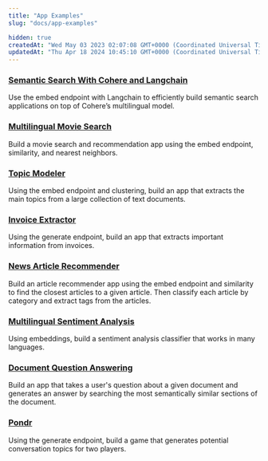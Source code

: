 ```yaml
---
title: "App Examples"
slug: "docs/app-examples"

hidden: true
createdAt: "Wed May 03 2023 02:07:08 GMT+0000 (Coordinated Universal Time)"
updatedAt: "Thu Apr 18 2024 10:45:10 GMT+0000 (Coordinated Universal Time)"
---
```

### <a target="_blank" href="https://cohere.com/blog/search-cohere-langchain/?__hstc=14363112.fb39cf5aec47995e64cd26603e2e04d9.1682489949734.1683573460217.1683583024589.35&amp;__hssc=14363112.1.1683583024589&amp;__hsfp=3887566761">Semantic Search With Cohere and Langchain</a>

Use the embed endpoint with Langchain to efficiently build semantic search applications on top of Cohere’s multilingual model.

### <a target="_blank" href="/page/multilingual-movie-search">Multilingual Movie Search</a>

Build a movie search and recommendation app using the embed endpoint, similarity, and nearest neighbors.

### <a target="_blank" href="/page/topic-modeling">Topic Modeler</a>

Using the embed endpoint and clustering, build an app that extracts the main topics from a large collection of text documents.

### <a target="_blank" href="/page/invoice-extractor">Invoice Extractor</a>

Using the generate endpoint, build an app that extracts important information from invoices.

### <a target="_blank" href="/page/news-article-recommender">News Article Recommender</a>

Build an article recommender app using the embed endpoint and similarity to find the closest articles to a given article. Then classify each article by category and extract tags from the articles.

### <a target="_blank" href="/page/multilingual-sentiment-analysis">Multilingual Sentiment Analysis</a>

Using embeddings, build a sentiment analysis classifier that works in many languages.

### <a target="_blank" href="/page/document-question-answering">Document Question Answering</a>

Build an app that takes a user's question about a given document and generates an answer by searching the most semantically similar sections of the document.

### <a target="_blank" href="/page/pondr">Pondr</a>

Using the generate endpoint, build a game that generates potential conversation topics for two players.
